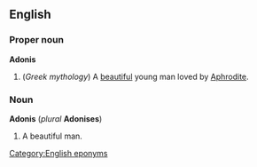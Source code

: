 ==English==
===Proper noun===
'''Adonis'''

#(''Greek mythology'') A [[beautiful]] young man loved by [[Aphrodite]].

===Noun===
'''Adonis''' (''plural'' '''Adonises''')

#A beautiful man.

[[Category:English eponyms]]